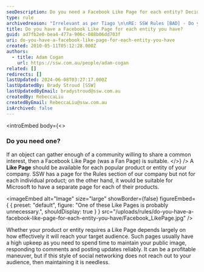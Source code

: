 ```yaml
---
seoDescription: Do you need a Facebook Like Page for each entity? Decide wisely, as it requires consistent updates and maintenance.
type: rule
archivedreason: "Irrelevant as per Tiago \n\nRE: SSW Rules [BAD] - Do you have a Facebook Like Page for each entity you have?"
title: Do you have a Facebook Like Page for each entity you have?
guid: ad7fb2e0-bea4-477a-906c-088b06dd703f
uri: do-you-have-a-facebook-like-page-for-each-entity-you-have
created: 2010-05-11T05:12:28.000Z
authors:
  - title: Adam Cogan
    url: https://ssw.com.au/people/adam-cogan
related: []
redirects: []
lastUpdated: 2024-06-08T03:27:17.000Z
lastUpdatedBy: Brady Stroud [SSW]
lastUpdatedByEmail: bradystroud@ssw.com.au
createdBy: RebeccaLiu
createdByEmail: RebeccaLiu@ssw.com.au
isArchived: false
---
```


<introEmbed
  body={<>
### Do you need one?

If an object can gather enough of a community willing to share a common interest, then a Facebook Like Page (was a Fan Page) is suitable.
  </>}
/>
A **Like Page** should be available for each popular product or entity of your company. SSW has a page for the Rules section of our company but not for each individual product; on the other hand, it would be suitable for Microsoft to have a separate page for each of their products.


<imageEmbed
  alt="Image"
  size="large"
  showBorder={false}
  figureEmbed={ {
    preset: "default",
    figure: "One of these Like Pages is probably unnecessary.",
    shouldDisplay: true
  } }
  src="/uploads/rules/do-you-have-a-facebook-like-page-for-each-entity-you-have/Facebook_LikePage.jpg"
/>

Whether your product or entity requires a Like Page depends largely on how effectively it will reach your target audience. Such pages usually have a high upkeep as you need to spend time to maintain your public image, responding to comments and posting updates reliably. It can be a profitable maneuver, but if this style of social networking does not reach out to your audience, then maintaining it is needless.
